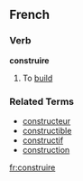 ==French==
===Verb===
'''construire'''

# To [[build]]

===Related Terms===
*[[constructeur]]
*[[constructible]]
*[[constructif]]
*[[construction]]

[[fr:construire]]